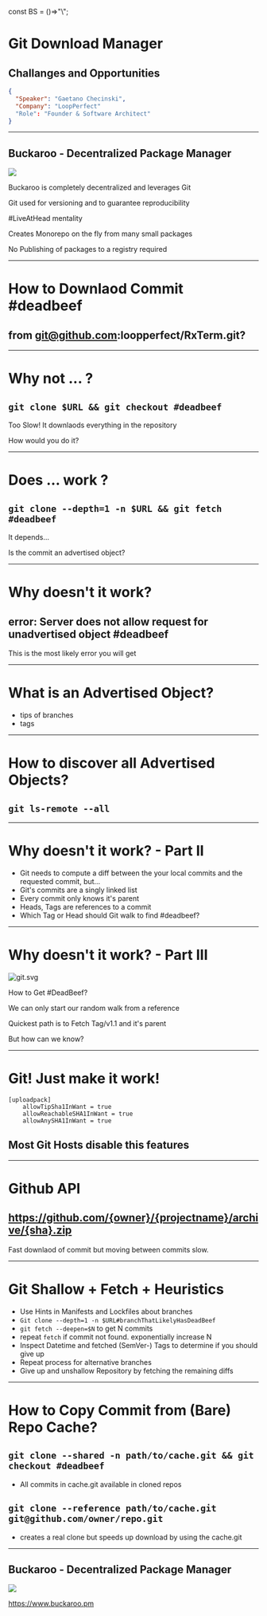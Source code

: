 const BS = ()=>"\\";


<Head>
  <title>Git Download Manager</title>
</Head>

# Git Download Manager 
## Challanges and Opportunities

```json
{
  "Speaker": "Gaetano Checinski",
  "Company": "LoopPerfect"
  "Role": "Founder & Software Architect"
}
```

---

## Buckaroo - Decentralized Package Manager
![](buckaroo.gif)

<Notes>
  <p> Buckaroo is completely decentralized and leverages Git </p>
  <p> Git used for versioning and to guarantee reproducibility </p>
  <p> #LiveAtHead mentality </p>
  <p> Creates Monorepo on the fly from many small packages </p> 
  <p> No Publishing of packages to a registry required </p>
</Notes>

---

# How to Downlaod Commit #deadbeef 
## from git@github.com:loopperfect/RxTerm.git?

---

# Why not ... ?

## `git clone $URL && git checkout #deadbeef`

<Notes>
  <p> Too Slow! It downlaods everything in the repository </p>
  <p> How would you do it? </p>
</Notes>

---

# Does ... work ?

## `git clone --depth=1 -n $URL && git fetch #deadbeef`

<Notes>
  <p> It depends... </p>
  <p> Is the commit an advertised object?  </p>
</Notes>

---

# Why doesn't it work?

## error: Server does not allow request for unadvertised object #deadbeef

<Notes>
  <p> This is the most likely error you will get </p>
</Notes>

---

# What is an Advertised Object?

- tips of branches
- tags

---

# How to discover all Advertised Objects?

## `git ls-remote --all`

---

# Why doesn't it work? - Part II

- Git needs to compute a diff between the your local commits 
  and the requested commit, but... 
- Git's commits are a singly linked list
- Every commit only knows it's parent
- Heads, Tags are references to a commit
- Which Tag or Head should Git walk to find #deadbeef?

---

# Why doesn't it work? - Part III

![git.svg](git.svg)

<Notes>
  <p> How to Get #DeadBeef? </p>
  <p> We can only start our random walk from a reference </p>
  <p> Quickest path is to Fetch Tag/v1.1 and it's parent </p>
  <p> But how can we know? </p>
</Notes>

---

# Git! Just make it work!

```
[uploadpack]
    allowTipSha1InWant = true
    allowReachableSHA1InWant = true
    allowAnySHA1InWant = true
``` 

## Most Git Hosts disable this features

---

# Github API

## https://github.com/{owner}/{projectname}/archive/{sha}.zip

<Notes>

Fast downlaod of commit but moving between commits slow.

</Notes>

---

# Git Shallow + Fetch + Heuristics

- Use Hints in Manifests and Lockfiles about branches
- `Git clone --depth=1 -n $URL#branchThatLikelyHasDeadBeef`
- `git fetch --deepen=$N` to get N commits
- repeat `fetch` if commit not found. exponentially increase N
- Inspect Datetime and fetched (SemVer-) Tags to determine if you should give up
- Repeat process for alternative branches
- Give up and unshallow Repository by fetching the remaining diffs 

---

# How to Copy Commit from (Bare) Repo Cache?

## `git clone --shared -n path/to/cache.git && git checkout #deadbeef`

- All commits in cache.git available in cloned repos

## `git clone --reference path/to/cache.git git@github.com/owner/repo.git`

- creates a real clone but speeds up download by using the cache.git

---


## Buckaroo - Decentralized Package Manager
![](buckaroo.gif)

<https://www.buckaroo.pm>
